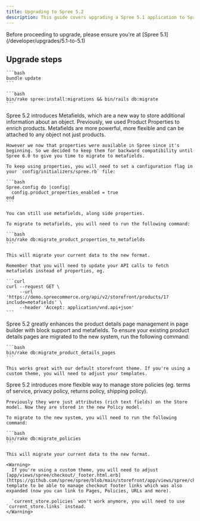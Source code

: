 ```yaml
---
title: Upgrading to Spree 5.2
description: This guide covers upgrading a Spree 5.1 application to Spree 5.2.
---
```


<Info>
  Before proceeding to upgrade, please ensure you're at [Spree 5.1](/developer/upgrades/5.1-to-5.1)
</Info>

## Upgrade steps

<AccordionGroup>
  <Accordion title="1. Update gems">

    ```bash
    bundle update
    ```
  </Accordion>

  <Accordion title="2. Install and run missing migrations">

    ```bash
    bin/rake spree:install:migrations && bin/rails db:migrate
    ```
  </Accordion>

  <Accordion title="3. Migrate to metafields or keep using properties">
    Spree 5.2 introduces Metafields, which are a new way to store additional information about an object. Previously, we used Product Properties to enrich products. Metafields are more powerful, more flexible and can be attached to any object not just products.

    However we now that properties were available in Spree since it's beginning. So we decided to keep them for backward compatibility until Spree 6.0 to give you time to migrate to metafields.

    To keep using properties, you will need to set a configuration flag in your `config/initializers/spree.rb` file:

    ```bash
    Spree.config do |config|
      config.product_properties_enabled = true
    end
    ```

    You can still use metafields, along side properties.

    To migrate to metafields, you will need to run the following command:

    ```bash
    bin/rake db:migrate_product_properties_to_metafields
    ```

    This will migrate your current data to the new format.

    Remember that you will need to update your API calls to fetch metafields instead of properties, eg.

    ```curl
    curl --request GET \
         --url 'https://demo.spreecommerce.org/api/v2/storefront/products/1?include=metafields' \
         --header 'Accept: application/vnd.api+json'
    ```

  </Accordion>

  <Accordion title="4. Migrate Product Details pages to PDP 2.0 with blocks and metafields">
    Spree 5.2 greatly enhances the product details page management in page builder with block support and metafields. To ensure your existing product details pages are migrated to the new system, run the following command:

    ```bash
    bin/rake db:migrate_product_details_pages
    ```

    This works great with our default storefront theme. If you're using a custom theme, you will need to adjust your templates.
  </Accordion>

  <Accordion title="5. Migrate store policies">
    Spree 5.2 introduces more flexible way to manage store policies (eg. terms of service, privacy policy, returns policy, shipping policy).

    Previously they were just attributes (rich text fields) on the Store model. Now they are stored in the new Policy model.

    To migrate to the new system, you will need to run the following command:

    ```bash
    bin/rake db:migrate_policies
    ```

    This will migrate your current data to the new format. 
    
    <Warning>
      If you're using a custom theme, you will need to adjust [app/views/spree/checkout/_footer.html.erb](https://github.com/spree/spree/blob/main/storefront/app/views/spree/checkout/_footer.html.erb) template to be able to manage checkout footer links which was also expanded (now you can link to Pages, Policies, URLs and more).

      `current_store.policies` won't work anymore, you will need to use `current_store.links` instead.
    </Warning>
  </Accordion>
</AccordionGroup>
